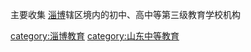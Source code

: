 主要收集 [[淄博|淄博]]辖区境内的初中、高中等第三级教育学校机构

[[category:淄博教育|category:淄博教育]]
[[category:山东中等教育|category:山东中等教育]]